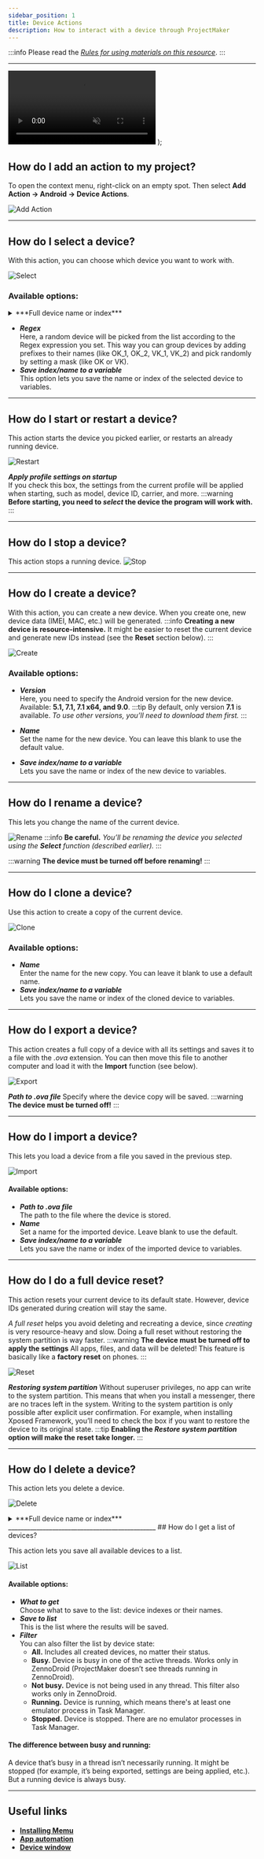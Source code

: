 ```yaml
---
sidebar_position: 1
title: Device Actions
description: How to interact with a device through ProjectMaker
---
```

:::info Please read the [*Rules for using materials on this resource*](../../Disclaimer).
:::
_______________________________________________
  <video controls playsInline muted preload="auto" className='docsVideo'>
    <source src={source} type="video/mp4" />
</video>
);

## How do I add an action to my project?

To open the context menu, right-click on an empty spot.
Then select **Add Action → Android → Device Actions**.

![Add Action](../assets/action/action_pic0.png)
_______________________________________________
## How do I select a device?

With this action, you can choose which device you want to work with.

![Select](../assets/action/action_pic12.png)

### Available options:
<details>
<summary>***Full device name or index***</summary>

Enter the device name as it appears in the Multi-Memu window (1) or its index (2).
Indexing starts from zero. If you leave this blank, a random device will be selected.

![Multi-Memu](../assets/action/action_pic11.png)
</details>

- ***Regex***  
Here, a random device will be picked from the list according to the Regex expression you set.
This way you can group devices by adding prefixes to their names (like OK_1, OK_2, VK_1, VK_2)
and pick randomly by setting a mask (like OK or VK).
- ***Save index/name to a variable***  
This option lets you save the name or index of the selected device to variables.
_______________________________________________
## How do I start or restart a device?

This action starts the device you picked earlier, or restarts an already running device.

![Restart](../assets/action/action_pic10.png)

***Apply profile settings on startup***  
If you check this box, the settings from the current profile will be applied when starting, such as model, device ID, carrier, and more.
:::warning **Before starting, you need to *select* the device the program will work with.**
:::
_______________________________________________
## How do I stop a device?

This action stops a running device.
![Stop](../assets/action/action_pic9.png)
_______________________________________________
## How do I create a device?

With this action, you can create a new device. When you create one, new device data (IMEI, MAC, etc.) will be generated.
:::info **Creating a new device is resource-intensive.**
It might be easier to reset the current device and generate new IDs instead (see the **Reset** section below).
:::

![Create](../assets/action/action_pic8.png)
### Available options:
- ***Version***  
Here, you need to specify the Android version for the new device. Available: **5.1, 7.1, 7.1 x64, and 9.0**.
:::tip By default, only version **7.1** is available.
*To use other versions, you’ll need to download them first.*
:::

- ***Name***  
Set the name for the new device. You can leave this blank to use the default value.
- ***Save index/name to a variable***  
Lets you save the name or index of the new device to variables.
_______________________________________________
## How do I rename a device?

This lets you change the name of the current device.

![Rename](../assets/action/action_pic7.png)
:::info **Be careful.**
*You’ll be renaming the device you selected using the **Select** function (described earlier).*
:::

:::warning **The device must be turned off before renaming!**
:::
_______________________________________________
## How do I clone a device?

Use this action to create a copy of the current device.

![Clone](../assets/action/action_pic6.png)
### Available options:
- ***Name***  
Enter the name for the new copy. You can leave it blank to use a default name.
- ***Save index/name to a variable***  
Lets you save the name or index of the cloned device to variables.
_______________________________________________
## How do I export a device?

This action creates a full copy of a device with all its settings and saves it to a file with the
*.ova* extension. You can then move this file to another computer and load it with the **Import** function (see below).

![Export](../assets/action/action_pic4.png)

***Path to .ova file*** Specify where the device copy will be saved.
:::warning **The device must be turned off!**
:::
_______________________________________________
## How do I import a device?

This lets you load a device from a file you saved in the previous step.

![Import](../assets/action/action_pic5.png)
#### Available options:
- ***Path to .ova file***  
The path to the file where the device is stored.
- ***Name***  
Set a name for the imported device. Leave blank to use the default.
- ***Save index/name to a variable***  
Lets you save the name or index of the imported device to variables.
_______________________________________________
## How do I do a full device reset?

This action resets your current device to its default state. However, device IDs generated during creation will stay the same.

*A full reset* helps you avoid deleting and recreating a device, since *creating* is very resource-heavy and slow. Doing a full reset without restoring the system partition is way faster.
:::warning **The device must be turned off to apply the settings**
All apps, files, and data will be deleted! This feature is basically like a **factory reset** on phones.
:::

![Reset](../assets/action/action_pic3.png)

***Restoring system partition***
Without superuser privileges, no app can write to the system partition.
This means that when you install a messenger, there are no traces left in the system.
Writing to the system partition is only possible after explicit user confirmation.
For example, when installing Xposed Framework, you’ll need to check the box if you want to restore the device to its original state.
:::tip **Enabling the *Restore system partition* option will make the reset take longer.**
:::
_______________________________________________
## How do I delete a device?

This action lets you delete a device.

![Delete](../assets/action/action_pic2.png)

<details>
<summary>***Full device name or index***</summary>

Enter the device name as it appears in the Multi-Memu window (1) or its index (2).
Indexing starts from zero.

![Multi-Memu](../assets/action/action_pic11.png)
</details>
_______________________________________________
## How do I get a list of devices?

This action lets you save all available devices to a list.

![List](../assets/action/action_pic1.png)
#### Available options:
- ***What to get***  
Choose what to save to the list: device indexes or their names.
- ***Save to list***  
This is the list where the results will be saved.
- ***Filter***  
You can also filter the list by device state:
  - **All.** Includes all created devices, no matter their status.
  - **Busy.** Device is busy in one of the active threads. Works only in ZennoDroid (ProjectMaker doesn’t see threads running in ZennoDroid).
  - **Not busy.** Device is not being used in any thread. This filter also works only in ZennoDroid.
  - **Running.** Device is running, which means there's at least one emulator process in Task Manager.
  - **Stopped.** Device is stopped. There are no emulator processes in Task Manager.

#### The difference between busy and running:
A device that’s busy in a thread isn’t necessarily running. It might be stopped (for example, it’s being exported, settings are being applied, etc.). But a running device is always busy.
_______________________________________________
## Useful links
- [**Installing Memu**](../../ProLite/Memu_Install)
- [**App automation**](../../get-started/apps)
- [**Device window**](../../pm/Interface/DeviceWindow)